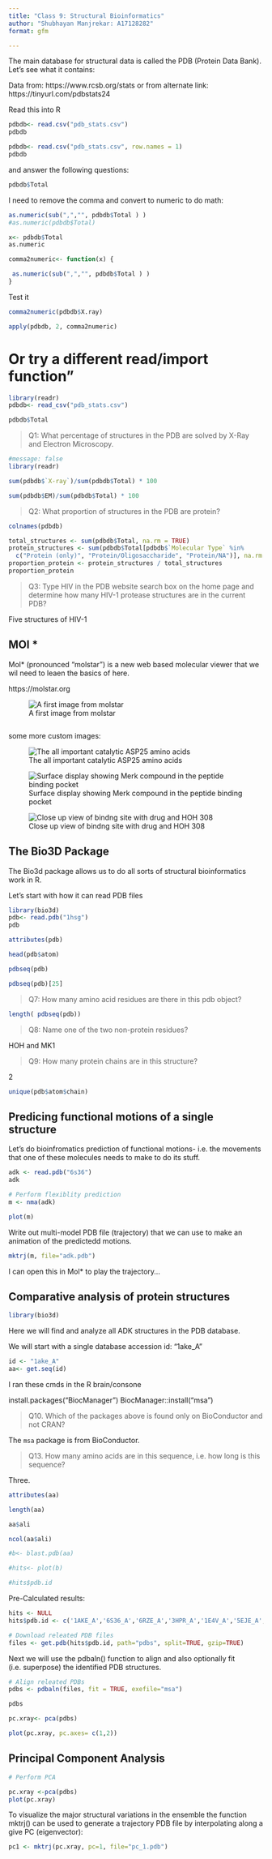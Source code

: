 ```yaml
---
title: "Class 9: Structural Bioinformatics"
author: "Shubhayan Manjrekar: A17128282"
format: gfm

---
```


The main database for structural data is called the PDB (Protein Data Bank). Let's see what it contains:

Data from: https://www.rcsb.org/stats
or from alternate link: https://tinyurl.com/pdbstats24


Read this into R

```r
pdbdb<- read.csv("pdb_stats.csv")
pdbdb
```


```r
pdbdb<- read.csv("pdb_stats.csv", row.names = 1)
pdbdb
```

and answer the following questions:


```r
pdbdb$Total
```

I need to remove the comma and convert to numeric to do math:
```r
as.numeric(sub(",","", pdbdb$Total ) )
#as.numeric(pdbdb$Total)
```




```r
x<- pdbdb$Total
as.numeric
```

```r
comma2numeric<- function(x) {

 as.numeric(sub(",","", pdbdb$Total ) )
}
```


Test it
```r
comma2numeric(pdbdb$X.ray)
```



```r
apply(pdbdb, 2, comma2numeric)
```



# Or try a different read/import function"


```r
library(readr)
pdbdb<- read_csv("pdb_stats.csv")
```

```r
pdbdb$Total
```

> Q1: What percentage of structures in the PDB are solved by X-Ray and Electron Microscopy.



```r
#message: false
library(readr)
```

```r
sum(pdbdb$`X-ray`)/sum(pdbdb$Total) * 100
```

```r
sum(pdbdb$EM)/sum(pdbdb$Total) * 100
```



> Q2: What proportion of structures in the PDB are protein?



```r
colnames(pdbdb)
```


```r
total_structures <- sum(pdbdb$Total, na.rm = TRUE)
protein_structures <- sum(pdbdb$Total[pdbdb$`Molecular Type` %in% 
  c("Protein (only)", "Protein/Oligosaccharide", "Protein/NA")], na.rm = TRUE)
proportion_protein <- protein_structures / total_structures
proportion_protein
```







> Q3: Type HIV in the PDB website search box on the home page and determine how many HIV-1 protease structures are in the current PDB?


Five structures of HIV-1


## MOl *

Mol* (pronounced "molstar") is a new web based molecular viewer that we wil need to leaen the basics of here.

https://molstar.org



![A first image from molstar](1HSG.png) 



```r

```

some more custom images:

![The all important catalytic ASP25 amino acids](1HSG copy.png)


![Surface display showing Merk compound in the peptide binding pocket](1HSG (1).png)


![Close up view of bindng site with drug and HOH 308](1HSG (2).png)


## The Bio3D Package

The Bio3d package allows us to do all sorts of structural bioinformatics work in R.

Let's start with how it can read PDB files

```r
library(bio3d)
pdb<- read.pdb("1hsg")
pdb
```



```r
attributes(pdb)
```


```r
head(pdb$atom)
```



```r
pdbseq(pdb)
```


```r
pdbseq(pdb)[25]
```

> Q7: How many amino acid residues are there in this pdb object? 

```r
length( pdbseq(pdb))
```


> Q8: Name one of the two non-protein residues? 

HOH and MK1

> Q9: How many protein chains are in this structure?

2


```r
unique(pdb$atom$chain)
```


## Predicing functional motions of a single structure

Let's do bioinfromatics prediction of functional motions- i.e. the movements that one of these molecules needs to make to do its stuff.


```r
adk <- read.pdb("6s36")
adk
```



```r
# Perform flexiblity prediction
m <- nma(adk)

plot(m)
```

Write out multi-model PDB file (trajectory) that we can use to make an animation of the predictedd motions. 

```r
mktrj(m, file="adk.pdb")
```


I can open this in Mol* to play the trajectory...





## Comparative analysis of protein structures


```r
library(bio3d)
```


Here we will find and analyze all ADK structures in the PDB database.

We will start with a single database accession id: "1ake_A"


```r
id <- "1ake_A"
aa<- get.seq(id)
```


I ran these cmds in the R brain/consone

install.packages("BiocManager")
BiocManager::install("msa")


>Q10. Which of the packages above is found only on BioConductor and not CRAN? 

The `msa` package is from BioConductor.


>Q13. How many amino acids are in this sequence, i.e. how long is this sequence?

Three.

```r
attributes(aa)
```


```r
length(aa)
```

```r
aa$ali
```



```r
ncol(aa$ali)
```

```r
#b<- blast.pdb(aa)
```


```r
#hits<- plot(b)
```



```r
#hits$pdb.id
```



Pre-Calculated results:

```r
hits <- NULL
hits$pdb.id <- c('1AKE_A','6S36_A','6RZE_A','3HPR_A','1E4V_A','5EJE_A','1E4Y_A','3X2S_A','6HAP_A','6HAM_A','4K46_A','3GMT_A','4PZL_A')

```





```r
# Download releated PDB files
files <- get.pdb(hits$pdb.id, path="pdbs", split=TRUE, gzip=TRUE)
```


Next we will use the pdbaln() function to align and also optionally fit (i.e. superpose) the identified PDB structures.


```r
# Align releated PDBs
pdbs <- pdbaln(files, fit = TRUE, exefile="msa")
```

```r
pdbs
```


```r
pc.xray<- pca(pdbs)
```

```r
plot(pc.xray, pc.axes= c(1,2))
```


## Principal Component Analysis

```r
# Perform PCA

pc.xray <-pca(pdbs)
plot(pc.xray)
```




To visualize the major structural variations in the ensemble the function mktrj() can be used to generate a trajectory PDB file by interpolating along a give PC (eigenvector):



```r
pc1 <- mktrj(pc.xray, pc=1, file="pc_1.pdb")
```







